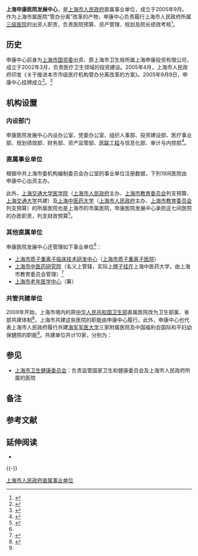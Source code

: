 {{Infobox PRCG
|机构名称=上海申康医院发展中心
|保留牌子=上海申康投资有限公司
|标志2=Red star.svg
|标志2说明=[[s:国务院关于国家行政机关和企业事业单位社会团体印章管理的规定|1999年规定]]：[[印章|印章]][[直径|直径]]4.2厘米，中央刊[[五角星|五角星]]，由[[上海市人民政府|上海市人民政府]]制发。
|职位1=主任
|人员1=[[王兴鹏|王兴鹏]]
|职位2=
|人员2= 
|业务上级=[[上海市人民政府|上海市人民政府]]
|组织上级=[[上海市人民政府|上海市人民政府]]
|机构类型=上海市人民政府直属事业单位
|行政级别=
|成立时间=2005年
|地址1=上海市静安区康定路2号
|电话1={{Tel|86|21|38919098}}
|场所2=“医联”门诊预约电话
|电话2={{Tel|86|21|96886}}<br />4008203137
|官网= [https://www.shdc.org.cn/ 上海申康医院发展中心]
|A=[[北京市|北京市]]
|a=[[北京市医院管理中心|北京市医院管理中心]]
|时期1=前身
|机构1=[[上海市卫生局|上海市卫生局]]、上海申康投资有限公司
}}
{{上海市优秀历史建筑 
|省区市 = 上海市
|名称 = 张氏花园住宅
|编号 = 4B012	
|时代 = 1923年
|所在 = [[上海市|上海市]][[静安区|静安区]]
|公布 = 2005年10月31日
|图片 = 
}}
'''上海申康医院发展中心'''，是[[上海市人民政府|上海市人民政府]]直属事业单位，成立于2005年9月。作为上海市属医院“管办分离”改革的产物，申康中心负责履行上海市人民政府所属[[中国医院等级|三级医院]]的出资人职责，负责医院预算、资产管理、规划及院长绩效考核<ref name="gaikuang">{{cite web |author1=上海申康医院发展中心 |title=中心概况 |url=https://www.shdc.org.cn/centerSummarize/index |website=上海申康医院发展中心 |accessdate=2020-07-28 |archive-date=2018-08-26 |archive-url=https://web.archive.org/web/20180826092848/http://www.shdc.org.cn/centerSummarize/index |dead-url=no }}</ref>。

== 历史 ==
申康中心前身为[[上海市国资委|上海市国资委]]出资、原上海市卫生局所属上海申康投资有限公司，成立于2002年3月，负责医疗卫生领域的投资建设。2005年4月，上海市人民政府印发《关于推进本市市级医疗机构管办分离改革的方案》。2005年9月9日，申康中心挂牌成立<ref>{{cite news |title=市级公立医疗机构启动“管办分离”改革 |url=http://news.sina.com.cn/c/2005-09-10/11546909786s.shtml |accessdate=2020-08-01 |work=上海青年报 |date=2005-09-10 |archive-date=2020-11-04 |archive-url=https://web.archive.org/web/20201104031324/http://news.sina.com.cn/c/2005-09-10/11546909786s.shtml |dead-url=no }}</ref>。<ref>{{cite book|author=桂克全|title=申康维新：现代医院管理制度十年探索|location=北京|publisher=[[光明日报出版社|光明日报出版社]]|date=2016-05-01|ISBN=978-7-519-40768-1|pages=2,3,10}}</ref>

== 机构设置 ==
=== 内设部门 ===
申康医院发展中心内设办公室、党委办公室、组织人事部、投资建设部、医疗事业部、规划绩效部、财务部、资产监管部、[[医联工程|医联工程]]与信息化部、审计与内控部<ref>{{cite web |author1=上海申康医院发展中心 |title=上海申康医院发展中心（本级）2020年度预算 |url=http://www.sh.gov.cn/Attach/Attaches/202002/202002200633116307.pdf |website=上海市人民政府 |accessdate=2020-07-28 |archive-date=2020-07-28 |archive-url=https://web.archive.org/web/20200728135411/http://www.sh.gov.cn/Attach/Attaches/202002/202002200633116307.pdf }}</ref>。

=== 直属事业单位 ===
根据中共上海市委机构编制委员会办公室的事业单位注册数据，下列19间医院由申康中心出资主办。
{{columns-list|3|
* [[上海市口腔病防治院|上海市口腔病防治院]]
* [[上海市精神卫生中心|上海市精神卫生中心]]
* [[上海市胸科医院|上海市胸科医院]]
* [[上海交通大学医学院附属瑞金医院北院|上海交通大学医学院附属瑞金医院北院]]
* [[复旦大学附属华山医院北院|复旦大学附属华山医院北院]]
* [[上海市第一人民医院|上海市第一人民医院]]
* [[上海市第六人民医院|上海市第六人民医院]]
* [[上海市第六人民医院东院|上海市第六人民医院东院]]
* [[上海市第十人民医院|上海市第十人民医院]]
* [[上海市第一妇婴保健院|上海市第一妇婴保健院]]
* [[上海市眼病防治中心|上海市眼病防治中心]]
* [[华东医院|华东医院]]
* [[上海市儿童医院|上海市儿童医院]]
* [[上海市同济医院|上海市同济医院]]
* [[上海市皮肤病医院|上海市皮肤病医院]]
* [[上海市中医医院|上海市中医医院]]
* [[上海市肺科医院|上海市肺科医院]]
* [[上海市公共卫生临床中心|上海市公共卫生临床中心]]
}}<!-- 来源：中共上海市委编办 -->

此外，[[上海交通大学医学院|上海交通大学医学院]]（[[上海市人民政府|上海市人民政府]]主办、[[上海市教育委员会|上海市教育委员会]]列支预算、[[上海交通大学|上海交通大学]]共建）及[[上海中医药大学|上海中医药大学]]（[[上海市人民政府|上海市人民政府]]主办、[[上海市教育委员会|上海市教育委员会]]列支预算）的所属医院也是上海市的市属医院，申康医院发展中心承担这七间医院的办医职责，列支财政预算<ref name="2020yusuan">{{cite web |author1=上海申康医院发展中心 |title=上海申康医院发展中心2020年度部门预算 |url=http://www.shanghai.gov.cn/Attach/Attaches/202005/202005110408502055.pdf |website=上海市人民政府 |accessdate=2020-07-28 |date=2020-02-06 |archive-date=2020-07-28 |archive-url=https://web.archive.org/web/20200728161504/http://www.shanghai.gov.cn/Attach/Attaches/202005/202005110408502055.pdf |dead-url=no }}</ref>。
{{columns-list|2|
* [[上海交通大学医学院附属瑞金医院|上海交通大学医学院附属瑞金医院]]（[[上海交通大学医学院|交大医学院]]附属）{{efn-ua|name=无任免权1|因历史原因，该医院具有相当于副地厅级的行政级别，院长由上海市人民政府任命，党委书记由中共上海市委任命，申康医院发展中心对该医院的院长、党委书记无任免权。}}
* [[上海交通大学医学院附属新华医院|上海交通大学医学院附属新华医院]]（交大医学院附属）{{efn-ua|name=无任免权1}}
* [[上海交通大学医学院附属仁济医院|上海交通大学医学院附属仁济医院]]（交大医学院附属）{{efn-ua|name=无任免权1}}
* [[上海交通大学医学院附属第九人民医院|上海交通大学医学院附属第九人民医院]]（交大医学院附属）{{efn-ua|name=无任免权1}}
* [[上海交通大学医学院附属上海儿童医学中心|上海交通大学医学院附属上海儿童医学中心]]（交大医学院附属）{{efn-ua|name=无任免权2|该医院院长、党委书记的任免权属于其所属学校，申康医院发展中心对该医院的院长、党委书记无任免权。}}
* [[上海中医药大学附属龙华医院|上海中医药大学附属龙华医院]]（[[上海中医药大学|上中医]]附属）{{efn-ua|name=无任免权2}}
* [[上海中医药大学附属曙光医院|上海中医药大学附属曙光医院]]（上中医附属）{{efn-ua|name=无任免权2}}
* [[上海中医药大学附属岳阳中西医结合医院|上海中医药大学附属岳阳中西医结合医院]]（上中医附属）{{efn-ua|name=无任免权2}}
}}

=== 其他直属单位 ===
申康医院发展中心还管理如下事业单位<ref name="2020yusuan" />：
* [[上海市质子重离子临床技术研发中心|上海市质子重离子临床技术研发中心]]（[[上海市质子重离子医院|上海市质子重离子医院]]）
* [[上海市中医药研究院|上海市中医药研究院]]（名义上管辖，实际上[[一个机构两块牌子|牌子挂在]]上海中医药大学，由上海市教育委员会管理）<ref>{{cite web |author1=上海市中医药研究院 |title=上海市中医药研究院2020年度预算 |url=http://www.shanghai.gov.cn/Attach/Attaches/202002/202002200646041315.pdf |website=上海市人民政府 |accessdate=2020-07-28 |date=2020-02-20 |quote=上海市中医药研究院……上级主管部门为上海申康医院发展中心……是一所独立法人、单独核算的财政全额拨款事业单位……与上海中医药大学实行两块牌子、一套管理机构。 |archive-date=2020-07-28 |archive-url=https://web.archive.org/web/20200728161444/http://www.shanghai.gov.cn/Attach/Attaches/202002/202002200646041315.pdf |dead-url=no }}</ref>
* [[上海市老年医学中心|上海市老年医学中心]]（筹）

=== 共管共建单位 ===
{{see also|中华人民共和国国家卫生健康委员会直属（管理）医院}}
2009年开始，上海市境内的原[[中华人民共和国卫生部|中华人民共和国卫生部]]直属医院改为卫生部属、省部共建体制<ref name="共建">{{cite web |author1=卫生部网站 |title=卫生部与上海广东政府签署共建共管部管医院协议 |url=http://www.gov.cn/gzdt/2009-03/12/content_1257579.htm |website=中国政府网 |date=2009-03-12 |accessdate=2020-07-28 |archive-date=2020-06-26 |archive-url=https://web.archive.org/web/20200626114852/http://www.gov.cn/gzdt/2009-03/12/content_1257579.htm |dead-url=no }}</ref>，上海市共建这些医院的职能由申康中心履行。此外，申康中心也代表上海市人民政府履行共建[[海军军医大学|海军军医大学]]三家附属医院及中国福利会国际和平妇幼保健院的职能<ref name="gaikuang" />。共建单位共计10家，分别为：
{{columns-list|2|
*[[复旦大学附属华山医院|复旦大学附属华山医院]]（[[国家卫生健康委|国家卫生健康委]]直属，[[复旦大学医学院|复旦大学医学院]]附属）
*[[复旦大学附属中山医院|复旦大学附属中山医院]]（[[国家卫生健康委|国家卫生健康委]]直属，[[复旦大学医学院|复旦大学医学院]]附属）
*[[复旦大学附属妇产科医院|复旦大学附属妇产科医院]]（[[国家卫生健康委|国家卫生健康委]]直属，[[复旦大学医学院|复旦大学医学院]]附属）
*[[复旦大学附属儿科医院|复旦大学附属儿科医院]]（[[国家卫生健康委|国家卫生健康委]]直属，[[复旦大学医学院|复旦大学医学院]]附属）
*[[复旦大学附属眼耳鼻喉科医院|复旦大学附属眼耳鼻喉科医院]]（[[国家卫生健康委|国家卫生健康委]]直属，[[复旦大学医学院|复旦大学医学院]]附属）
*[[复旦大学附属肿瘤医院|复旦大学附属肿瘤医院]]（[[国家卫生健康委|国家卫生健康委]]直属，[[复旦大学医学院|复旦大学医学院]]附属）
*[[上海长海医院|上海长海医院]]（[[海军军医大学|海军军医大学]]附属）
*[[上海长征医院|上海长征医院]]（[[海军军医大学|海军军医大学]]附属）
*[[东方肝胆外科医院|东方肝胆外科医院]]（[[海军军医大学|海军军医大学]]附属）
*[[中国福利会国际和平妇幼保健院|中国福利会国际和平妇幼保健院]]
}}

== 参见 ==
{{Portal box|医学|上海}}
* [[上海市卫生健康委员会|上海市卫生健康委员会]]：负责监管国家卫生和健康委员会及上海市人民政府所属的医院

== 备注 ==
{{notelist-ua}}

== 参考文献 ==
{{Reflist}}

== 延伸阅读 ==
* {{cite book|author=桂克全|title=申康维新：现代医院管理制度十年探索|location=北京|publisher=[[光明日报出版社|光明日报出版社]]|date=2016-05-01|ISBN=978-7-519-40768-1}}
{{-}}
{{上海市人民政府}}
{{上海医院}}
{{上海市第四批优秀历史建筑}}
[[Category:上海市人民政府直属事业单位|]]